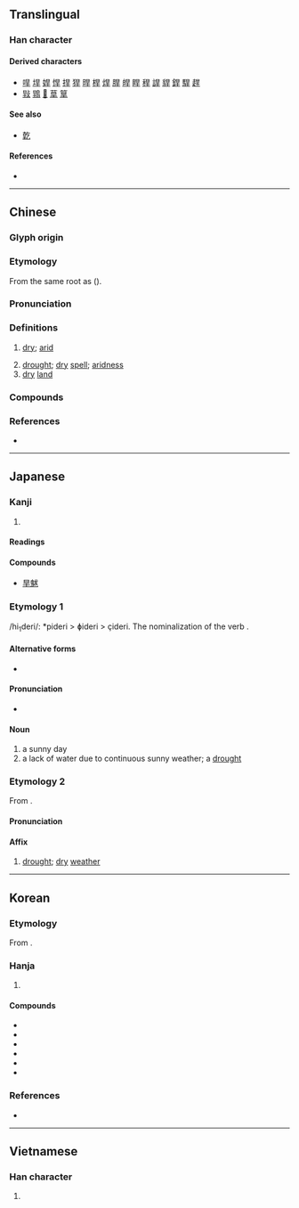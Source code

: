 {{character info}}
==Translingual==

===Han character===
{{Han char|rn=72|rad=日|as=03|sn=7|four=60401|canj=AMJ|ids=⿱日干}}

====Derived characters====
* [[哻]] [[垾]] [[娨]] [[悍]] [[捍]] [[猂]] [[晘]] [[桿]] [[焊]] [[䏷]] [[皔]] [[睅]] [[稈]] [[䛞]] [[貋]] [[銲]] [[駻]] [[趕]]
* [[㪋]] [[䳚]] [[𣊋]] [[䓍]] [[筸]]

====See also====
* [[亁]]

====References====
* {{Han ref|kx=0490.060|dkj=13752|dj=0851.070|hdz=21486.080|uh=65F1|ud=26097|bh=A7F2|bd=42994}}

----

==Chinese==
{{zh-forms}}

===Glyph origin===
{{Han etym}}

===Etymology===
From the same {{inh|zh|sit-pro|-}} root as {{och-l|乾|dry}} ({{zh-ref|Schuessler, 2007}}).

===Pronunciation===
{{zh-pron
|m=hàn
|c=hon5
|h=pfs=hôn
|j=han3
|md=âng
|mn=qz:ǒaⁿ/tw,xm,zz:ōaⁿ/tw,xm,zz:hōaⁿ/hān
|mn_note=ǒaⁿ/ōaⁿ/hōaⁿ - vernacular; hān - literary
|mn-t=uan6
|w=3hhoe
|mc=y
|oc=y
|ma=y
|cat=a,n
}}

===Definitions===
{{zh-hanzi}}

# {{lb|zh|of [[land]]}} [[dry]]; [[arid]]
# [[drought]]; [[dry]] [[spell]]; [[aridness]]
# [[dry]] [[land]]

===Compounds===
{{zh-der|旱冰|旱船|旱道|旱道兒|旱稻|旱稻兒|旱地|旱季|旱井|旱澇|旱澇保收|旱路|旱年|旱橋|旱情|旱傘|旱生植物|旱獺|旱天|旱田|旱象|旱鴨子|旱煙|旱煙袋|旱秧田|旱災|亢旱|久旱不雨|天旱|乾旱|大旱雲霓|伏旱|旱魃為虐|旱船舞|水旱不收|旱祭|旱苗|撐旱船|旱苗得雨|水旱|水旱碼頭|抗旱|秋旱|旱軍|涔旱|旱麓|旱潦|旱魃|枯旱|旱煙筒|旱性植物|旱天雷|蟲霜水旱|苦旱|遍地荒旱|耐旱|起旱|荒旱|跑旱船}}

===References===
* {{thcwd|3226}}

{{zh-cat|Intermediate}}

----

==Japanese==

===Kanji===
{{ja-kanji|grade=|rs=日03}}

# {{rfdef|ja|sort=日03}}

====Readings====
{{ja-readings
|on=かん
|kun=ひでり-
}}

====Compounds====
* [[旱魃]]

===Etymology 1===
/hi<sub>1</sub>deri/: *pideri > ɸideri > çideri. The nominalization of the verb {{m|ja|日照る|tr=hideru}}.

====Alternative forms====
* {{l|ja|日照り}}

====Pronunciation====
* {{IPA|ja|[çideri]}}

====Noun====
{{ja-noun|ひでり}}

# a sunny day
# a lack of water due to continuous sunny weather; a [[drought]]

===Etymology 2===
{{ja-kanjitab|かん|yomi=on}}
From {{der|ja|ltc|sort=かん|-}} {{ltc-l|旱}}.

====Pronunciation====
{{ja-pron|かん|y=on}}

====Affix====
{{ja-pos|affix|かん}}

# [[drought]]; [[dry]] [[weather]]

----

==Korean==

===Etymology===
From {{der|ko|ltc|-}} {{ltc-l|旱|id=1}}. 

{{hanja-dongguk|ᅘᅡᆫ〯|hhan}}

{{hanja-hunmong|한〯|han|天文#상03A}}

===Hanja===
{{ko-hanja-search}}
{{ko-hanja|가물|한}}

# {{hanja form of|한|[[drought]]}}

====Compounds====
{{der-top3|Compounds}}
* {{ko-l|한재|旱災}}
* {{ko-l|대한|大旱}}
* {{ko-l|한발|旱魃}}
* {{ko-l|한해|旱害}}
* {{ko-l|한귀|旱鬼}}
* {{ko-l|한수|旱水}}
{{der-bottom}}

===References===
* {{R:hanjadoc|4547}}

----

==Vietnamese==

===Han character===
{{vi-readings|reading=hạn, khan|rs=日03}}

# {{rfdef|vi|sort=日03}}